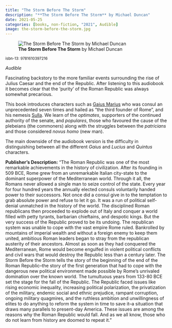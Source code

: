 ```yaml
---
title: "The Storm Before The Storm"
description: "**The Storm Before The Storm** by Michael Duncan"
date: 2021-05-25
categories: [books, non-fiction, "2021", Audible]
image: the-storm-before-the-storm.jpg
---
```

![**The Storm Before The Storm** by Michael Duncan](the-storm-before-the-storm.jpg){fig-align="left"}

<sup>isbn-13: 9781610397216</sup>

*Audible*

Fascinating backstory to the more familiar events surrounding the rise of
Julius Caesar and the end of the Republic. After listening to this audiobook it
becomes clear that the 'purity' of the Roman Republic was always somewhat precarious.

This book introduces characters such as [Gaius Marius](https://en.wikipedia.org/wiki/Gaius_Marius)
who was consul an unprecedented seven times and hailed as "the third founder of Rome",
and his nemesis [Sulla](https://en.wikipedia.org/wiki/Sulla). We learn of the
*optimates*, supporters of the continued authority of the senate, and *populares*,
those who favoured the cause of the plebeians (the commoners) along with the
struggles between the *patricians* and those considered *novus homo* (new man).

The main downside of the audiobook version is the difficulty in distinguishing
between all the different *Gaius* and *Lucius* and *Quintus* characters. 

**Publisher's Description:**
"The Roman Republic was one of the most remarkable achievements in the
history of civilization. After its founding in 509 BCE, Rome grew from an
unremarkable Italian city-state to the dominant superpower of the
Mediterranean world. Through it all, the Romans never allowed a single man
to seize control of the state. Every year for four hundred years the
annually elected consuls voluntarily handed power to their successors. Not
once did a consul give in to the temptation to grab absolute power and
refuse to let it go. It was a run of political self-denial unmatched in the
history of the world. The disciplined Roman republicans then proceeded to
explode out of Italy and conquer a world filled with petty tyrants,
barbarian chieftains, and despotic kings. But the very success of the
Republic proved to be its undoing. The republican system was unable to cope
with the vast empire Rome ruled. Bankrolled by mountains of imperial wealth
and without a foreign enemy to keep them united, ambitious Roman leaders
began to stray from the republican austerity of their ancestors. Almost as
soon as they had conquered the Mediterranean, Rome would become engulfed in
violent political conflicts and civil wars that would destroy the Republic
less than a century later. The Storm Before the Storm tells the story of
the beginning of the end of the Roman Republic--the story of the first
generation that had to cope with the dangerous new political environment
made possible by Rome's unrivaled domination over the known world. The
tumultuous years from 133-80 BCE set the stage for the fall of the
Republic. The Republic faced issues like rising economic inequality,
increasing political polarization, the privatization of the military,
endemic social and ethnic prejudice, rampant corruption, ongoing military
quagmires, and the ruthless ambition and unwillingness of elites to do
anything to reform the system in time to save it--a situation that draws
many parallels to present-day America. These issues are among the reasons
why the Roman Republic would fall. And as we all know, those who do not
learn from history are doomed to repeat it."